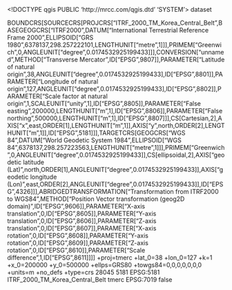 <!DOCTYPE qgis PUBLIC 'http://mrcc.com/qgis.dtd' 'SYSTEM'>
<qgis version="3.28.1-Firenze">
  <identifier></identifier>
  <parentidentifier></parentidentifier>
  <language></language>
  <type>dataset</type>
  <title></title>
  <abstract></abstract>
  <links/>
  <fees></fees>
  <encoding></encoding>
  <crs>
    <spatialrefsys nativeFormat="Wkt">
      <wkt>BOUNDCRS[SOURCECRS[PROJCRS["ITRF_2000_TM_Korea_Central_Belt",BASEGEOGCRS["ITRF2000",DATUM["International Terrestrial Reference Frame 2000",ELLIPSOID["GRS 1980",6378137,298.257222101,LENGTHUNIT["metre",1]]],PRIMEM["Greenwich",0,ANGLEUNIT["degree",0.0174532925199433]]],CONVERSION["unnamed",METHOD["Transverse Mercator",ID["EPSG",9807]],PARAMETER["Latitude of natural origin",38,ANGLEUNIT["degree",0.0174532925199433],ID["EPSG",8801]],PARAMETER["Longitude of natural origin",127,ANGLEUNIT["degree",0.0174532925199433],ID["EPSG",8802]],PARAMETER["Scale factor at natural origin",1,SCALEUNIT["unity",1],ID["EPSG",8805]],PARAMETER["False easting",200000,LENGTHUNIT["m",1],ID["EPSG",8806]],PARAMETER["False northing",500000,LENGTHUNIT["m",1],ID["EPSG",8807]]],CS[Cartesian,2],AXIS["x",east,ORDER[1],LENGTHUNIT["m",1]],AXIS["y",north,ORDER[2],LENGTHUNIT["m",1]],ID["EPSG",5181]]],TARGETCRS[GEOGCRS["WGS 84",DATUM["World Geodetic System 1984",ELLIPSOID["WGS 84",6378137,298.257223563,LENGTHUNIT["metre",1]]],PRIMEM["Greenwich",0,ANGLEUNIT["degree",0.0174532925199433]],CS[ellipsoidal,2],AXIS["geodetic latitude (Lat)",north,ORDER[1],ANGLEUNIT["degree",0.0174532925199433]],AXIS["geodetic longitude (Lon)",east,ORDER[2],ANGLEUNIT["degree",0.0174532925199433]],ID["EPSG",4326]]],ABRIDGEDTRANSFORMATION["Transformation from ITRF2000 to WGS84",METHOD["Position Vector transformation (geog2D domain)",ID["EPSG",9606]],PARAMETER["X-axis translation",0,ID["EPSG",8605]],PARAMETER["Y-axis translation",0,ID["EPSG",8606]],PARAMETER["Z-axis translation",0,ID["EPSG",8607]],PARAMETER["X-axis rotation",0,ID["EPSG",8608]],PARAMETER["Y-axis rotation",0,ID["EPSG",8609]],PARAMETER["Z-axis rotation",0,ID["EPSG",8610]],PARAMETER["Scale difference",1,ID["EPSG",8611]]]]</wkt>
      <proj4>+proj=tmerc +lat_0=38 +lon_0=127 +k=1 +x_0=200000 +y_0=500000 +ellps=GRS80 +towgs84=0,0,0,0,0,0,0 +units=m +no_defs +type=crs</proj4>
      <srsid>28045</srsid>
      <srid>5181</srid>
      <authid>EPSG:5181</authid>
      <description>ITRF_2000_TM_Korea_Central_Belt</description>
      <projectionacronym>tmerc</projectionacronym>
      <ellipsoidacronym>EPSG:7019</ellipsoidacronym>
      <geographicflag>false</geographicflag>
    </spatialrefsys>
  </crs>
  <extent/>
</qgis>
